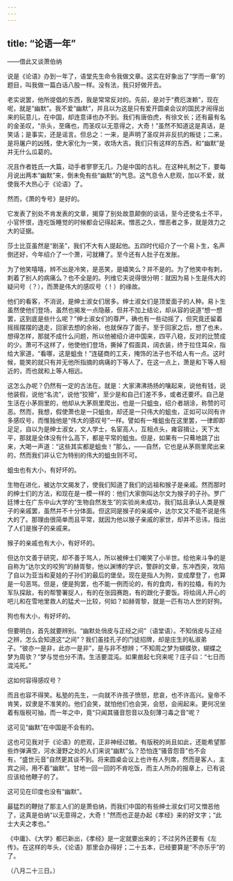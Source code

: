 ```yaml
---
---
---
```

title: “论语一年”
---



——借此又谈萧伯纳

说是《论语》办到一年了，语堂先生命令我做文章。这实在好象出了“学而一章”的题目，叫我做一篇白话八股一样。没有法，我只好做开去。

老实说罢，他所提倡的东西，我是常常反对的。先前，是对于“费厄泼赖”，现在呢，就是“幽默”。我不爱“幽默”，并且以为这是只有爱开圆桌会议的国民才闹得出来的玩意儿，在中国，却连意译也办不到。我们有唐伯虎，有徐文长；还有最有名的金圣叹，“杀头，至痛也，而圣叹以无意得之，大奇！”虽然不知道这是真话，是笑话；是事实，还是谣言。但总之：一来，是声明了圣叹并非反抗的叛徒；二来，是将屠户的凶残，使大家化为一笑，收场大吉。我们只有这样的东西，和“幽默”是并无什么瓜葛的。

况且作者姓氏一大篇，动手者寥寥无几，乃是中国的古礼。在这种礼制之下，要每月说出两本“幽默”来，倒未免有些“幽默”的气息。这气息令人悲观，加以不爱，就使我不大热心于《论语》了。

然而，《萧的专号》是好的。

它发表了别处不肯发表的文章，揭穿了别处故意颠倒的谈话，至今还使名士不平，小官怀恨，连吃饭睡觉的时候都会记得起来。憎恶之久，憎恶者之多，就是效力之大的证据。

莎士比亚虽然是“剧圣”，我们不大有人提起他。五四时代绍介了一个易卜生，名声倒还好，今年绍介了一个萧，可就糟了。至今还有人肚子在发胀。

为了他笑嘻嘻，辨不出是冷笑，是恶笑，是嬉笑么？并不是的。为了他笑中有刺，刺着了别人的病痛么？也不全是的。列维它夫说得很分明：就因为易卜生是伟大的疑问号（？），而萧是伟大的感叹号（！）的缘故。

他们的看客，不消说，是绅士淑女们居多。绅士淑女们是顶爱面子的人种。易卜生虽然使他们登场，虽然也揭发一点隐蔽，但并不加上结论，却从容的说道“想一想罢，这到底是些什么呢？”绅士淑女们的尊严，确也有一些动摇了，但究竟还留着摇摇摆摆的退走，回家去想的余裕，也就保存了面子。至于回家之后，想了也未，想得怎样，那就不成什么问题，所以他被绍介进中国来，四平八稳，反对的比赞成的少。萧可不这样了，他使他们登场，撕掉了假面具，阔衣装，终于拉住耳朵，指给大家道，“看哪，这是蛆虫！”连磋商的工夫，掩饰的法子也不给人有一点。这时候，能笑的就只有并无他所指摘的病痛的下等人了。在这一点上，萧是和下等人相近的，而也就和上等人相远。

这怎么办呢？仍然有一定的古法在。就是：大家沸沸扬扬的嚷起来，说他有钱，说他装假，说他“名流”，说他“狡猾”，至少是和自己们差不多，或者还要坏。自己是生活在小茅厕里的，他却从大茅厕里爬出，也是一只蛆虫，绍介者胡涂，称赞的可恶。然而，我想，假使萧也是一只蛆虫，却还是一只伟大的蛆虫，正如可以同有许多感叹号，而惟独他是“伟大的感叹号”一样。譬如有一堆蛆虫在这里罢，一律即即足足，自以为是绅士淑女，文人学士，名宦高人，互相点头，雍容揖让，天下太平，那就是全体没有什么高下，都是平常的蛆虫。但是，如果有一只蓦地跳了出来，大喝一声道：“这些其实都是蛆虫！”那么，——自然，它也是从茅厕里爬出来的，然而我们非认它为特别的伟大的蛆虫则不可。

蛆虫也有大小，有好坏的。

生物在进化，被达尔文揭发了，使我们知道了我们的远祖和猴子是亲戚。然而那时的绅士们的方法，和现在是一模一样的：他们大家倒叫达尔文为猴子的子孙。罗广廷博士在广东中山大学的“生物自然发生”的实验尚未成功，我们姑且承认人类是猴子的亲戚罢，虽然并不十分体面。但这同是猴子的亲戚中，达尔文又不能不说是伟大的了。那理由很简单而且平常，就因为他以猴子亲戚的家世，却并不忌讳，指出了人们是猴子的亲戚来。

猴子的亲戚也有大小，有好坏的。

但达尔文善于研究，却不善于骂人，所以被绅士们嘲笑了小半世。给他来斗争的是自称为“达尔文的咬狗”的赫胥黎，他以渊博的学识，警辟的文章，东冲西突，攻陷了自以为亚当和夏娃的子孙们的最后的堡垒。现在是指人为狗，变成摩登了，也算是一句恶骂。但是，便是狗罢，也不能一例而论的，有的食肉，有的拉橇，有的为军队探敌，有的帮警署捉人，有的在张园赛跑，有的跟化子要饭。将给阔人开心的吧儿和在雪地里救人的猛犬一比较，何如？如赫胥黎，就是一匹有功人世的好狗。

狗也有大小，有好坏的。

但要明白，首先就要辨别。“幽默处俏皮与正经之间”（语堂语）。不知俏皮与正经之辨，怎么会知道这“之间”？我们虽挂孔子的门徒招牌，却是庄生的私淑弟子。“彼亦一是非，此亦一是非”，是与非不想辨；“不知周之梦为蝴蝶欤，蝴蝶之梦为周欤？”梦与觉也分不清。生活要混沌。如果凿起七窍来呢？庄子曰：“七日而混沌死。”

这如何容得感叹号？

而且也容不得笑。私塾的先生，一向就不许孩子愤怒，悲哀，也不许高兴。皇帝不肯笑，奴隶是不准笑的。他们会笑，就怕他们也会哭，会怒，会闹起来。更何况坐着有版税可抽，而一年之中，竟“只闻其骚音怨音以及刻薄刁毒之音”呢？

这可见“幽默”在中国是不会有的。

这也可见我对于《论语》的悲观，正非神经过敏。有版税的尚且如此，还能希望那些炸弹满空，河水漫野之处的人们来说“幽默”么？恐怕连“骚音怨音”也不会有，“盛世元音”自然更其谈不到。将来圆桌会议上也许有人列席，然而是客人，主宾之间，用不着“幽默”。甘地一回一回的不肯吃饭，而主人所办的报章上，已有说应该给他鞭子的了。

这可见在印度也没有“幽默”。

最猛烈的鞭挞了那主人们的是萧伯纳，而我们中国的有些绅士淑女们可又憎恶他了，这真是伯纳“以无意得之，大奇！”然而也正是办起《孝经》来的好文字；“此士大夫之孝也。”

《中庸》、《大学》都已新出，《孝经》是一定就要出来的；不过另外还要有《左传》。在这样的年头，《论语》那里会办得好；二十五本，已经要算是“不亦乐乎”的了。

（八月二十三日。）